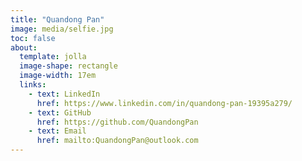 ```yaml
---
title: "Quandong Pan"
image: media/selfie.jpg
toc: false
about: 
  template: jolla
  image-shape: rectangle
  image-width: 17em
  links:
    - text: LinkedIn
      href: https://www.linkedin.com/in/quandong-pan-19395a279/
    - text: GitHub
      href: https://github.com/QuandongPan
    - text: Email
      href: mailto:QuandongPan@outlook.com
---
```

        
